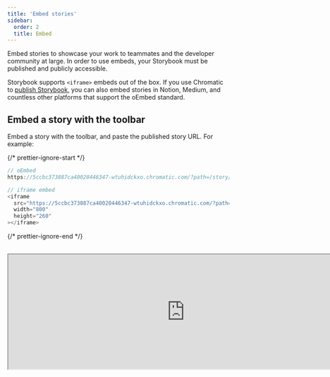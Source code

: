 ```yaml
---
title: 'Embed stories'
sidebar:
  order: 2
  title: Embed
---
```


<YouTubeCallout id="2tqRpBcV8ug" title="Your Storybook EVERYWHERE | Embeds with Chromatic" />

Embed stories to showcase your work to teammates and the developer community at large. In order to use embeds, your Storybook must be published and publicly accessible.

Storybook supports `<iframe>` embeds out of the box. If you use Chromatic to [publish Storybook](./publish-storybook.mdx#publish-storybook-with-chromatic), you can also embed stories in Notion, Medium, and countless other platforms that support the oEmbed standard.

## Embed a story with the toolbar

Embed a story with the toolbar, and paste the published story URL. For example:

{/* prettier-ignore-start */}

```js
// oEmbed
https://5ccbc373887ca40020446347-wtuhidckxo.chromatic.com/?path=/story/shadowboxcta--default

// iframe embed
<iframe
  src="https://5ccbc373887ca40020446347-wtuhidckxo.chromatic.com/?path=/story/shadowboxcta--default&full=1&shortcuts=false&singleStory=true"
  width="800"
  height="260"
></iframe>
```

{/* prettier-ignore-end */}

<br />

<iframe src="https://5ccbc373887ca40020446347-wtuhidckxo.chromatic.com/?path=/story/shadowboxcta--default&full=1&shortcuts=false&singleStory=true" width="800" height="260" />

## Embed a story without the toolbar

To embed a plain story without Storybook's toolbar, click the "open canvas in new tab" icon in the top-right corner of Storybook to get the canvas URL. For example:

{/* prettier-ignore-start */}

```js
// oEmbed
https://5ccbc373887ca40020446347-wtuhidckxo.chromatic.com/iframe.html?id=/story/shadowboxcta--default&viewMode=story

// iframe embed
 <iframe
  src="https://5ccbc373887ca40020446347-wtuhidckxo.chromatic.com/iframe.html?id=shadowboxcta--default&viewMode=story&shortcuts=false&singleStory=true"
  width="800"
  height="200"
></iframe>
```

{/* prettier-ignore-end */}

<br />

<iframe src="https://5ccbc373887ca40020446347-wtuhidckxo.chromatic.com/iframe.html?id=shadowboxcta--default&viewMode=story&shortcuts=false&singleStory=true" width="800" height="200" />

## Embed documentation

Embed a documentation page by replacing `viewMode=story` with the uniquely auto-generated documentation entry for the story.

{/* prettier-ignore-start */}

```js
// oEmbed
https://5ccbc373887ca40020446347-wtuhidckxo.chromatic.com/iframe.html?id=shadowboxcta--docs&viewMode=docs&shortcuts=false&singleStory=true

// iframe embed
 <iframe
  src="https://5ccbc373887ca40020446347-wtuhidckxo.chromatic.com/iframe.html?id=shadowboxcta--docs&viewMode=docs&shortcuts=false&singleStory=true"
  width="800"
  height="400"
></iframe>
```

{/* prettier-ignore-end */}

<br />

<iframe src="https://5ccbc373887ca40020446347-wtuhidckxo.chromatic.com/iframe.html?id=shadowboxcta--docs&viewMode=docs&shortcuts=false&singleStory=true" width="800" height="400" />

## Embed stories on other platforms

Every platform has different levels of embed support. Check the documentation of your service to see how they recommend embedding external content.

<details>
  <summary>How to embed in Medium</summary>

  Paste the Storybook URL into your Medium article, then press Enter. The embed will automatically resize to fit the story's height.

  While editing an article, Medium renders all embeds non-interactive. Once your article is published, it will become interactive. [Preview a demo on Medium](https://medium.com/@ghengeveld/embedding-storybook-on-medium-ce8a280c03ad).

  <video autoPlay muted playsInline loop>
    <source src="embed-medium-optimized.mp4" type="video/mp4" />
  </video>
</details>

<details>
  <summary>How to embed in Notion</summary>

  In your Notion document, type /embed, press Enter, and paste the story URL as the embed link. You can resize the embed as necessary.

  ![Embed Notion](../_assets/sharing/embed-notion.png)
</details>

<details>
  <summary>How to embed in Ghost</summary>

  Type `/html` in your Ghost post, press Enter and paste the iframe URL. You can resize the embed via the width and height properties as required.

  ![Embed Ghost](../_assets/sharing/embed-ghost.png)
</details>
